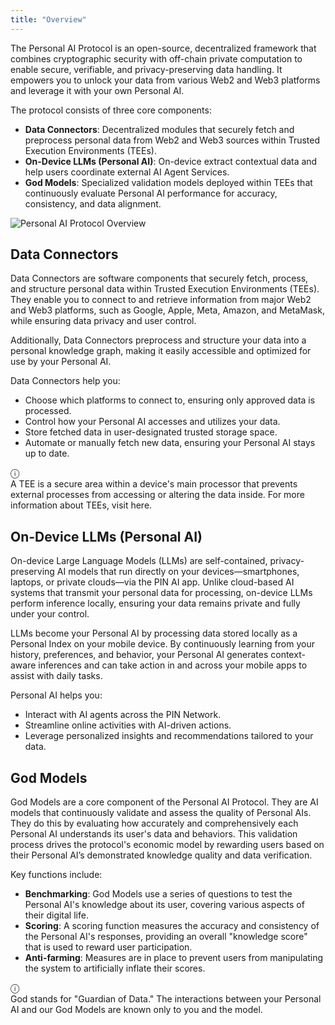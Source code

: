 ```yaml
---
title: "Overview"
---
```


The Personal AI Protocol is an open-source, decentralized framework that combines cryptographic security with off-chain private computation to enable secure, verifiable, and privacy-preserving data handling. It empowers you to unlock your data from various Web2 and Web3 platforms and leverage it with your own Personal AI.

The protocol consists of three core components:
- **Data Connectors**: Decentralized modules that securely fetch and preprocess personal data from Web2 and Web3 sources within Trusted Execution Environments (TEEs).
- **On-Device LLMs (Personal AI)**: On-device extract contextual data and help users coordinate external AI Agent Services.
- **God Models**: Specialized validation models deployed within TEEs that continuously evaluate Personal AI performance for accuracy, consistency, and data alignment.
<div style={{ textAlign: 'center', margin: '20px 0' }}>
    <img src="/images/Doc-Personal-AI-Protocol.png" alt="Personal AI Protocol Overview" style={{ maxWidth: '100%', height: 'auto' }} />
</div>

## Data Connectors

Data Connectors are software components that securely fetch, process, and structure personal data within Trusted Execution Environments (TEEs). They enable you to connect to and retrieve information from major Web2 and Web3 platforms, such as Google, Apple, Meta, Amazon, and MetaMask, while ensuring data privacy and user control.

Additionally, Data Connectors preprocess and structure your data into a personal knowledge graph, making it easily accessible and optimized for use by your Personal AI.

Data Connectors help you:
- Choose which platforms to connect to, ensuring only approved data is processed.
- Control how your Personal AI accesses and utilizes your data.
- Store fetched data in user-designated trusted storage space.
- Automate or manually fetch new data, ensuring your Personal AI stays up to date.

<div class="my-4 px-5 py-4 overflow-hidden rounded-2xl flex gap-3 border border-sky-500/20 bg-sky-50/50 dark:border-sky-500/30 dark:bg-sky-500/10">
    <div class="font-bold text-2xl mr-2 text-sky-500 dark:text-white">ⓘ</div>
    <div class="dark:text-gray-300">A TEE is a secure area within a device's main processor that prevents external processes from accessing or altering the data inside. For more information about TEEs, visit here.</div>
</div>

## On-Device LLMs (Personal AI)

On-device Large Language Models (LLMs) are self-contained, privacy-preserving AI models that run directly on your devices—smartphones, laptops, or private clouds—via the PIN AI app. Unlike cloud-based AI systems that transmit your personal data for processing, on-device LLMs perform inference locally, ensuring your data remains private and fully under your control.

LLMs become your Personal AI by processing data stored locally as a Personal Index on your mobile device. By continuously learning from your history, preferences, and behavior, your Personal AI generates context-aware inferences and can take action in and across your mobile apps to assist with daily tasks.

Personal AI helps you: 
- Interact with AI agents across the PIN Network.
- Streamline online activities with AI-driven actions.
- Leverage personalized insights and recommendations tailored to your data.

## God Models

God Models are a core component of the Personal AI Protocol. They are AI models that continuously validate and assess the quality of Personal AIs. They do this by evaluating how accurately and comprehensively each Personal AI understands its user's data and behaviors. This validation process drives the protocol's economic model by rewarding users based on their Personal AI’s demonstrated knowledge quality and data verification.

Key functions include: 
- **Benchmarking**: God Models use a series of questions to test the Personal AI's knowledge about its user, covering various aspects of their digital life.
- **Scoring**: A scoring function measures the accuracy and consistency of the Personal AI's responses, providing an overall "knowledge score" that is used to reward user participation. 
- **Anti-farming**: Measures are in place to prevent users from manipulating the system to artificially inflate their scores.

<div class="my-4 px-5 py-4 overflow-hidden rounded-2xl flex gap-3 border border-sky-500/20 bg-sky-50/50 dark:border-sky-500/30 dark:bg-sky-500/10">
    <div class="font-bold text-2xl mr-2 text-sky-500 dark:text-white">ⓘ</div>
    <div class="dark:text-gray-300">God stands for "Guardian of Data." The interactions between your Personal AI and our God Models are known only to you and the model.</div>
</div>
